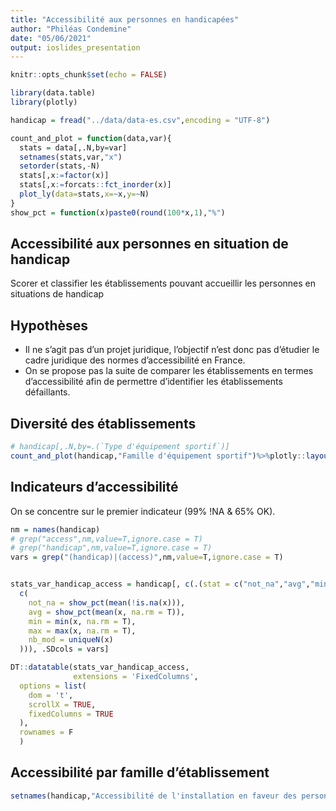 ```yaml
---
title: "Accessibilité aux personnes en handicapées"
author: "Philéas Condemine"
date: "05/06/2021"
output: ioslides_presentation
---
```


```r
knitr::opts_chunk$set(echo = FALSE)
```

```r
library(data.table)
library(plotly)
```

```r
handicap = fread("../data/data-es.csv",encoding = "UTF-8")
```

```r
count_and_plot = function(data,var){
  stats = data[,.N,by=var]
  setnames(stats,var,"x")
  setorder(stats,-N)
  stats[,x:=factor(x)]
  stats[,x:=forcats::fct_inorder(x)]
  plot_ly(data=stats,x=~x,y=~N)
}
show_pct = function(x)paste0(round(100*x,1),"%")

```


<style type="text/css">
.lang-small_size {  
  font-size: 12px;
}
</style>



## Accessibilité aux personnes en situation de handicap

Scorer et classifier les établissements pouvant accueillir les personnes en situations de handicap


## Hypothèses

- Il ne s'agit pas d'un projet juridique, l'objectif n'est donc pas d'étudier le cadre juridique des normes d'accessibilité en France.
- On se propose pas la suite de comparer les établissements en termes d'accessibilité afin de permettre d'identifier les établissements défaillants.

## Diversité des établissements 

```r
# handicap[,.N,by=.(`Type d'équipement sportif`)]
count_and_plot(handicap,"Famille d'équipement sportif")%>%plotly::layout(title="Distribution des établissements par famille d'équipement sportif")
```

## Indicateurs d'accessibilité

On se concentre sur le premier indicateur (99% !NA & 65% OK).

```r
nm = names(handicap)
# grep("access",nm,value=T,ignore.case = T)
# grep("handicap",nm,value=T,ignore.case = T)
vars = grep("(handicap)|(access)",nm,value=T,ignore.case = T)


stats_var_handicap_access = handicap[, c(.(stat = c("not_na","avg","min","max","nb_mod")),lapply(.SD, function(x)
  c(
    not_na = show_pct(mean(!is.na(x))),
    avg = show_pct(mean(x, na.rm = T)),
    min = min(x, na.rm = T),
    max = max(x, na.rm = T),
    nb_mod = uniqueN(x)
  ))), .SDcols = vars]

DT::datatable(stats_var_handicap_access, 
              extensions = 'FixedColumns',
  options = list(
    dom = 't',
    scrollX = TRUE,
    fixedColumns = TRUE
  ),
  rownames = F
  )

```


## Accessibilité par famille d'établissement

```r
setnames(handicap,"Accessibilité de l'installation en faveur des personnes en situation de handicap","target")
```

